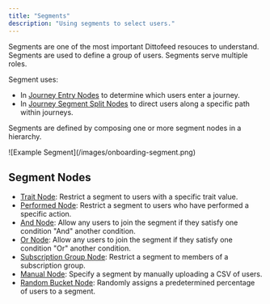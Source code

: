 ```yaml
---
title: "Segments"
description: "Using segments to select users."
---
```


Segments are one of the most important Dittofeed resouces to understand. Segments are used to define a group of users. Segments serve multiple roles.

Segment uses:

- In [Journey Entry Nodes](/resources/journey-nodes/entry) to determine which users enter a journey.
- In [Journey Segment Split Nodes](/resources/journey-nodes/segment-split) to direct users along a specific path within journeys.

Segments are defined by composing one or more segment nodes in a hierarchy.

<Frame>
![Example Segment](/images/onboarding-segment.png)
</Frame>

## Segment Nodes

- [Trait Node](/resources/segment-nodes/trait): Restrict a segment to users with a specific trait value.
- [Performed Node](/resources/segment-nodes/performed): Restrict a segment to users who have performed a specific action.
- [And Node](/resources/segment-nodes/and): Allow any users to join the segment if they satisfy one condition "And" another condition.
- [Or Node](/resources/segment-nodes/or): Allow any users to join the segment if they satisfy one condition "Or" another condition.
- [Subscription Group Node](/resources/segment-nodes/subscription-group): Restrict a segment to members of a subscription group.
- [Manual Node](/resources/segment-nodes/manual): Specify a segment by manually uploading a CSV of users.
- [Random Bucket Node](/resources/segment-nodes/random-bucket): Randomly assigns a predetermined percentage of users to a segment.
